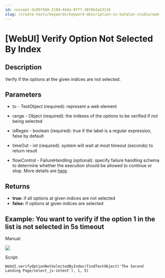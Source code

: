 ```yaml
---
id: concept-dc05f5b9-219d-444a-9ff7-36f6b3a23116
slug: /create-tests/keywords/keyword-description-in-katalon-studio/web-ui-keywords/webui-verify-option-not-selected-by-index
---
```


# \[WebUI\] Verify Option Not Selected By Index

## Description

Verify if the options at the given indices are not selected.

## Parameters

-   to - TestObject \(required\): represent a web element
-   range - Object \(required\): the indexes of the options to be verified if not being selected
-   isRegex - boolean \(required\): true if the label is a regular expression, false by default
-   timeOut - int \(required\): system will wait at most timeout \(seconds\) to return result

-   flowControl - FailureHandling \(optional\): specify failure handling schema to determine whether the execution should be allowed to continue or stop. More details are [here](/maintain/configure-failure-handling-settings-in-katalon-studio).


## Returns

-   **true:** if all options at given indices are not selected
-   **false:** if options at given indices are selected

## Example: You want to verify if the option 1 in the list is not selected in 5s timeout

Manual:

<img src="https://github.com/katalon-studio/docs-images/raw/master/katalon-studio/docs/webui-verify-option-not-selected-by-index/image2016-8-21-193A303A39.png" />

Script:

```
WebUI.verifyOptionNotSelectedByIndex(findTestObject('The Second Landing Page/select_js-intent'), 1, 5)

```